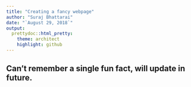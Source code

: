 ```yaml
---
title: "Creating a fancy webpage"
author: "Suraj Bhattarai"
date: "`August 29, 2018`"
output:
  prettydoc::html_pretty:
    theme: architect
    highlight: github
---
```


## **Can't remember a single fun fact, will update in future.**



